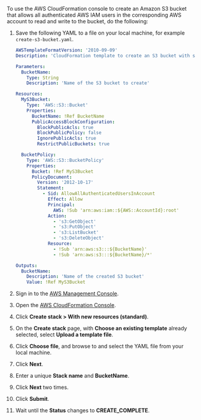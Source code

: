 To use the AWS CloudFormation console to create an Amazon S3 bucket that allows all authenticated AWS IAM users 
in the corresponding AWS account to read and write to the bucket, do the following:

1. Save the following YAML to a file on your local machine, for example `create-s3-bucket.yaml`.

   ```yaml
   AWSTemplateFormatVersion: '2010-09-09'
   Description: 'CloudFormation template to create an S3 bucket with specific permissions for account users.'

   Parameters:
     BucketName:
       Type: String
       Description: 'Name of the S3 bucket to create'

   Resources:
     MyS3Bucket:
       Type: 'AWS::S3::Bucket'
       Properties:
         BucketName: !Ref BucketName
         PublicAccessBlockConfiguration:
           BlockPublicAcls: true
           BlockPublicPolicy: false
           IgnorePublicAcls: true
           RestrictPublicBuckets: true

     BucketPolicy:
       Type: 'AWS::S3::BucketPolicy'
       Properties:
         Bucket: !Ref MyS3Bucket
         PolicyDocument:
           Version: '2012-10-17'
           Statement:
             - Sid: AllowAllAuthenticatedUsersInAccount
               Effect: Allow
               Principal:
                 AWS: !Sub 'arn:aws:iam::${AWS::AccountId}:root'
               Action:
                 - 's3:GetObject'
                 - 's3:PutObject'
                 - 's3:ListBucket'
                 - 's3:DeleteObject'
               Resource:
                 - !Sub 'arn:aws:s3:::${BucketName}'
                 - !Sub 'arn:aws:s3:::${BucketName}/*'

   Outputs:
     BucketName:
       Description: 'Name of the created S3 bucket'
       Value: !Ref MyS3Bucket
   ```

2. Sign in to the [AWS Management Console](https://console.aws.amazon.com/).
3. Open the [AWS CloudFormation Console](https://console.aws.amazon.com/cloudformation/home).
4. Click **Create stack > With new resources (standard)**.
5. On the **Create stack** page, with **Choose an existing template** already selected, select **Upload a template file**.
6. Click **Choose file**, and browse to and select the YAML file from your local machine.
7. Click **Next**.
8. Enter a unique **Stack name** and **BucketName**.
9. Click **Next** two times.
10. Click **Submit**.
11. Wait until the **Status** changes to **CREATE_COMPLETE**.



